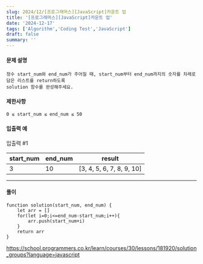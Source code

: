 ```yaml
---
slug: 2024/12/[프로그래머스][JavaScript]카운트 업
title: '[프로그래머스][JavaScript]카운트 업'
date: '2024-12-17'
tags: ['Algorithm','Coding Test','JavaScript']
draft: false
summary: ''
---
```

#### 문제 설명
    정수 start_num와 end_num가 주어질 때, start_num부터 end_num까지의 숫자를 차례로 담은 리스트를 return하도록 
    solution 함수를 완성해주세요.
#### 제한사항
````
0 ≤ start_num ≤ end_num ≤ 50
````
#### 입출력 예
입출력 #1

|start_num|	end_num	|result|
|---|----|-----|
|3	|10	|[3, 4, 5, 6, 7, 8, 9, 10]|
---
#### 풀이
````
function solution(start_num, end_num) {
    let arr = []
    for(let i=0;i<=end_num-start_num;i++){
        arr.push(start_num+i)
    }
    return arr
}
````


https://school.programmers.co.kr/learn/courses/30/lessons/181920/solution_groups?language=javascript